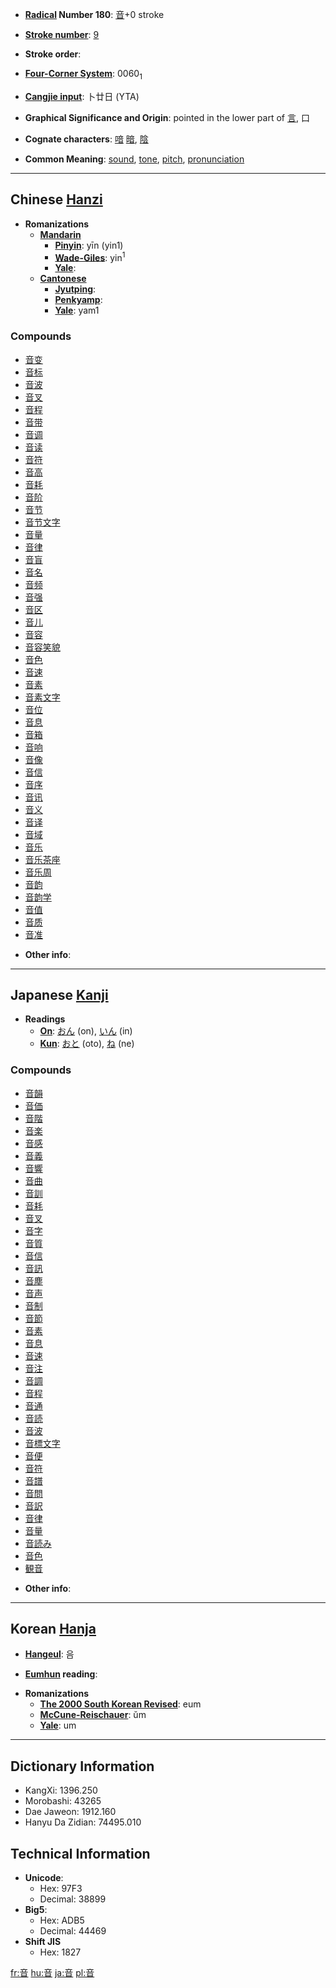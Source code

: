 * '''[[Wiktionary:Chinese radical index| Radical]] Number 180''': [[Wiktionary:Chinese radical index 音|音]]+0 stroke

* '''[[Wiktionary:Chinese total strokes index|Stroke number]]''': [[Wiktionary:Chinese total strokes index 9|9]]

* '''Stroke order''': 

* '''[[Wiktionary:Chinese four corner index|Four-Corner System]]''': 0060<sub>1</sub>

* '''[[Wiktionary:Chinese Cangjie index|Cangjie input]]''': 卜廿日 (YTA)

* '''Graphical Significance and Origin''': pointed in the lower part of [[言]], 口

* '''Cognate characters''': [[喑]] [[暗]], [[陰]]

* '''Common Meaning''': [[sound]], [[tone]], [[pitch]], [[pronunciation]]

----

== Chinese [[Hanzi]] ==

* '''Romanizations'''
** '''[[Mandarin]]'''
*** '''[[Pinyin]]''': yīn (yin1)
*** '''[[Wade-Giles]]''': yin<sup>1</sup>
*** '''[[Yale]]''': 
** '''[[Cantonese]]'''
*** '''[[Jyutping]]''':
*** '''[[Penkyamp]]''': 
*** '''[[Yale]]''': yam1

===Compounds===
*[[音变]]
*[[音标]]
*[[音波]]
*[[音叉]]
*[[音程]]
*[[音带]]
*[[音调]]
*[[音读]]
*[[音符]]
*[[音高]]
*[[音耗]]
*[[音阶]]
*[[音节]]
*[[音节文字]]
*[[音量]]
*[[音律]]
*[[音盲]]
*[[音名]]
*[[音频]]
*[[音强]]
*[[音区]]
*[[音儿]]
*[[音容]]
*[[音容笑貌]]
*[[音色]]
*[[音速]]
*[[音素]]
*[[音素文字]]
*[[音位]]
*[[音息]]
*[[音箱]]
*[[音响]]
*[[音像]]
*[[音信]]
*[[音序]]
*[[音讯]]
*[[音义]]
*[[音译]]
*[[音域]]
*[[音乐]]
*[[音乐茶座]]
*[[音乐周]]
*[[音韵]]
*[[音韵学]]
*[[音值]]
*[[音质]]
*[[音准]]

* '''Other info''': 

----

== Japanese [[Kanji]] ==

* '''Readings'''
** '''[[On]]''': [[おん]] (on), [[いん]] (in)
** '''[[Kun]]''': [[おと]] (oto), [[ね]] (ne)

===Compounds===
*[[音韻]]
*[[音価]]
*[[音階]]
*[[音楽]]
*[[音感]]
*[[音義]]
*[[音響]]
*[[音曲]]
*[[音訓]]
*[[音耗]]
*[[音叉]]
*[[音字]]
*[[音質]]
*[[音信]]
*[[音訊]]
*[[音塵]]
*[[音声]]
*[[音制]]
*[[音節]]
*[[音素]]
*[[音息]]
*[[音速]]
*[[音注]]
*[[音調]]
*[[音程]]
*[[音通]]
*[[音読]]
*[[音波]]
*[[音標文字]]
*[[音便]]
*[[音符]]
*[[音譜]]
*[[音問]]
*[[音訳]]
*[[音律]]
*[[音量]]
*[[音読み]]
*[[音色]]
*[[観音]]

* '''Other info''':  

----

== Korean [[Hanja]] ==

* '''[[Hangeul]]''': 음

* '''[[Eumhun]] reading''': 

* '''Romanizations'''
** '''[[The 2000 South Korean Revised Romanization|The 2000 South Korean Revised]]''': eum
** '''[[McCune-Reischauer]]''': ŭm
** '''[[Yale]]''': um

----

== Dictionary Information ==

* KangXi: 1396.250
* Morobashi: 43265
* Dae Jaweon: 1912.160
* Hanyu Da Zidian: 74495.010

== Technical Information ==

* '''Unicode''':
** Hex: 97F3
** Decimal: 38899
* '''Big5''':
** Hex: ADB5
** Decimal: 44469
* '''Shift JIS'''
**  Hex: 1827

[[fr:音]]
[[hu:音]]
[[ja:音]]
[[pl:音]]